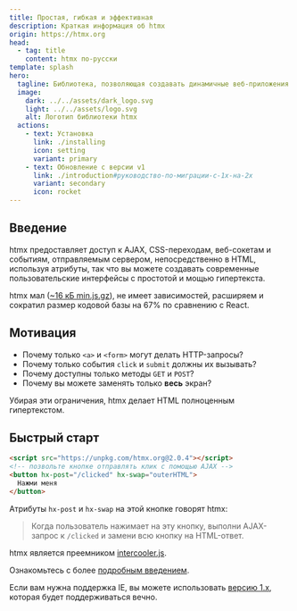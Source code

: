 ```yaml
---
title: Простая, гибкая и эффективная
description: Краткая информация об htmx
origin: https://htmx.org
head:
  - tag: title
    content: htmx по-русски
template: splash
hero:
  tagline: Библиотека, позволяющая создавать динамичные веб-приложения с минимальными усилиями.
  image:
    dark: ../../assets/dark_logo.svg
    light: ../../assets/logo.svg
    alt: Логотип библиотеки htmx
  actions:
    - text: Установка
      link: ./installing
      icon: setting
      variant: primary
    - text: Обновление с версии v1
      link: ./introduction#руководство-по-миграции-с-1x-на-2x
      variant: secondary
      icon: rocket
---
```


## Введение

htmx предоставляет доступ к AJAX, CSS-переходам, веб-сокетам и событиям, отправляемым сервером, непосредственно в HTML, используя атрибуты, так что вы можете создавать современные пользовательские интерфейсы с простотой и мощью гипертекста.

htmx мал ([~16 кБ min.js.gz](https://unpkg.com/browse/htmx.org@2.0.4/dist/)), не имеет зависимостей, расширяем и сократил размер кодовой базы на 67% по сравнению с React.

## Мотивация

* Почему только `<a>` и `<form>` могут делать HTTP-запросы?
* Почему только события `click` и `submit` должны их вызывать?
* Почему доступны только методы `GET` и `POST`?
* Почему вы можете заменять только **весь** экран?

Убирая эти ограничения, htmx делает HTML полноценным гипертекстом.

## Быстрый старт

```html wrap {1, 3}
<script src="https://unpkg.com/htmx.org@2.0.4"></script>
<!-- позвольте кнопке отправлять клик с помощью AJAX -->
<button hx-post="/clicked" hx-swap="outerHTML">
  Нажми меня
</button>
```

Атрибуты `hx-post` и `hx-swap` на этой кнопке говорят htmx:

> Когда пользователь нажимает на эту кнопку, выполни AJAX-запрос к `/clicked` и замени всю кнопку на HTML-ответ.

htmx является преемником [intercooler.js](http://intercoolerjs.org/).

Ознакомьтесь с более [подробным введением](./introduction).

Если вам нужна поддержка IE, вы можете использовать [версию 1.x](https://v1.htmx.org/), которая будет поддерживаться вечно.
